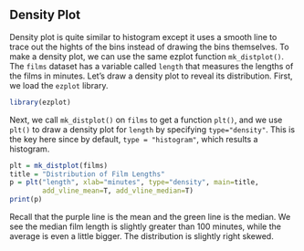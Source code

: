 ## Density Plot

Density plot is quite similar to histogram except it uses a smooth line to trace out the hights of the bins instead of drawing the bins themselves. To make a density plot, we can use the same ezplot function `mk_distplot()`. The `films` dataset has a variable called `length` that measures the lengths of the films in minutes. Let's draw a density plot to reveal its distribution. First, we load the `ezplot` library. 
```r
library(ezplot)
```

Next, we call `mk_distplot()` on `films` to get a function `plt()`, and we use `plt()` to draw a density plot for `length` by specifying `type="density"`. This is the key here since by default, `type = "histogram"`, which results a histogram.
```r
plt = mk_distplot(films)
title = "Distribution of Film Lengths"
p = plt("length", xlab="minutes", type="density", main=title, 
        add_vline_mean=T, add_vline_median=T)
print(p)
```

Recall that the purple line is the mean and the green line is the median. We see the median film length is slightly greater than 100 minutes, while the average is even a little bigger. The distribution is slightly right skewed. 
